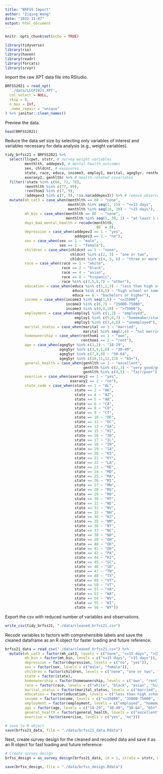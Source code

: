 ```yaml
---
title: "BRFSS Import"
author: "Ziqing Wang"
date: "2022-11-07"
output: html_document
---
```


```r
knitr::opts_chunk$set(echo = TRUE)

library(tidyverse)
library(rio)
library(haven)
library(readr)
library(forcats)
library(srvyr)
```

Import the raw XPT data file into RStudio. 
```r
BRFSS2021 = read_xpt(
  './data/LLCP2021.XPT',
  col_select = NULL,
  skip = 0,
  n_max = Inf,
  .name_repair = "unique"
) %>% janitor::clean_names()
```

Preview the data. 
```r
head(BRFSS2021)
```

Reduce the data set size by selecting only variables of interest and variables necessary for data analysis (e.g., weight variables). 
```r
tidy_brfss21 = BRFSS2021 %>%
  select(llcpwt, ststr, # survey weight variables
         menthlth, addepev3, # mental health outcomes
         sex, chldcnt, # exposures
         state, race, educa, income3, employ1, marital, ageg5yr, renthom1, # demographic covariates
         exerany2, genhlth) %>% # health-related covariates
  filter(!state %in% c(66, 72, 78), 
         !menthlth %in% c(77, 99), 
         !renthom1 %in% c(7, 9),
         !addepev3 %in% c(7, 9), !is.na(addepev3)) %>% # remove observations with missing outcome variables and remove observations from US territories
  mutate(mh_cat3 = case_when(menthlth == 88 ~ "none",
                             menthlth %in% seq(1, 15) ~ "<=15 days",
                             menthlth %in% seq(16, 30) ~ ">15 days"),
         mh_bin = case_when(menthlth == 88  ~ "none",
                            menthlth %in% seq(1, 30, 1) ~ "at least 1 day"),
         days_bad_mental_health = recode(menthlth, 
                                         `88` = 0),
         depression = case_when(addepev3 == 1 ~ "yes",
                                addepev3 == 2 ~ "no"),
         sex = case_when(sex == 1 ~ "male",
                         sex == 2 ~ "female"),
         children = case_when(chldcnt == 1 ~ "none",
                              chldcnt %in% c(2, 3) ~ "one or two",
                              chldcnt %in% c(4, 5, 6) ~ "three or more"),
         race = case_when(race == 1 ~ "white",
                          race == 2 ~ "black",
                          race == 4 ~ "asian",
                          race == 8 ~ "hispanic",
                          race %in% c(3,5,6,7) ~ "other"),
         education = case_when(educa %in% c(1,2,3) ~ "less than high school",
                               educa %in% c(4,5) ~ "high school or some college",
                               educa == 6 ~ "bachelors or higher"),
         income = case_when(income3 %in% seq(1,5) ~ "<=35000",
                            income3 %in% c(6,7) ~ "35000-75000",
                            income3 %in% c(8,9,10) ~ ">75000"),
         employment = case_when(employ1 %in% c(1,2) ~ "employed",
                                employ1 %in% c(5,6,7) ~ "homemaker/student/retired",
                                employ1 %in% c(3,4,8) ~ "unemployed"),
         marital_status = case_when(marital == 1 ~ "married",
                                    marital %in% seq(2,6) ~ "not married"),
         homeownership = case_when(renthom1 == 1 ~ "own",
                                   renthom1 == 2 ~ "rent"),
         age = case_when(ageg5yr %in% c(1,2) ~ "18-29",
                         ageg5yr %in% c(3,4,5,6) ~ "30-49",
                         ageg5yr %in% c(7,8,9) ~ "50-64",
                         ageg5yr %in% c(10,11,12,13) ~ "65+"),
         general_health = case_when(genhlth == 1 ~ "excellent",
                                    genhlth %in% c(2,3) ~ "very good/good",
                                    genhlth %in% c(4,5) ~ "fair/poor"),
         exercise = case_when(exerany2 == 1 ~ "yes",
                              exerany2 == 2 ~ "no"),
         state_code = case_when(state == 1 ~ "AL",
                                state == 2 ~ "AK",
                                state == 4 ~ "AZ",
                                state == 5 ~ "AR",
                                state == 6 ~ "CA",
                                state == 8 ~ "CO",
                                state == 9 ~ "CT",
                                state == 10 ~ "DE",
                                state == 11 ~ "DC",
                                state == 13 ~ "GA",
                                state == 15 ~ "HI",
                                state == 16 ~ "ID",
                                state == 17 ~ "IL",
                                state == 18 ~ "IN",
                                state == 19 ~ "IA",
                                state == 20 ~ "KS",
                                state == 21 ~ "KY",
                                state == 22 ~ "LA",
                                state == 23 ~ "ME",
                                state == 24 ~ "MD",
                                state == 25 ~ "MA",
                                state == 26 ~ "MI",
                                state == 27 ~ "MN",
                                state == 28 ~ "MS",
                                state == 29 ~ "MO",
                                state == 30 ~ "MT",
                                state == 31 ~ "NE",
                                state == 32 ~ "NV",
                                state == 33 ~ "NH",
                                state == 34 ~ "NJ",
                                state == 35 ~ "NM",
                                state == 36 ~ "NY",
                                state == 37 ~ "NC",
                                state == 38 ~ "ND",
                                state == 39 ~ "OH",
                                state == 40 ~ "OK",
                                state == 41 ~ "OR",
                                state == 42 ~ "PA",
                                state == 44 ~ "RI",
                                state == 45 ~ "SC",
                                state == 46 ~ "SD",
                                state == 47 ~ "TN",
                                state == 48 ~ "TX",
                                state == 49 ~ "UT",
                                state == 50 ~ "VT",
                                state == 51 ~ "VA",
                                state == 53 ~ "WA",
                                state == 54 ~ "WV",
                                state == 55 ~ "WI",
                                state == 56 ~ "WY")) 

```

Export the csv with reduced number of variables and observations.
```r
write_csv(tidy_brfss21, "./data/cleaned_brfss21.csv")
```

Recode variables to factors with comprehensible labels and save the cleaned dataframe as an R object for faster loading and future reference:
```r
brfss21_data = read_csv("./data/cleaned_brfss21.csv") %>%
  mutate(mh_cat3 = factor(mh_cat3, levels = c("none", "<=15 days", ">15 days")),
         mh_bin = factor(mh_bin, levels = c("<=15 days", ">15 days")),
         depression = factor(depression, levels = c("no", "yes")),
         sex = factor(sex, levels = c("male", "female")),
         children = factor(children, levels = c("none", "one or two", "three or more")),
         state = factor(state),
         homeownership = factor(homeownership, levels = c("own", "rent")), 
         race = factor(race, levels = c("white", "black", "asian", "hispanic", "other")),
         marital_status = factor(marital_status, levels = c("married", "not married")),
         education = factor(education, levels = c("less than high school", "high school or some college", "bachelors or higher")),
         income = factor(income, levels = c("<=35000", "35000-75000", ">75000")),
         employment = factor(employment, levels = c("employed", "homemaker/student/retired", "unemployed")),
         age = factor(age, levels = c("18-29", "30-49", "50-64", "65+")),
         general_health = factor(general_health, levels = c("excellent", "very good/good", "fair/poor")),
         exercise = factor(exercise, levels = c("yes", "no")))

# save to R object
save(brfss21_data, file = "./data/brfss21_data.Rdata")
```

Next, create survey design for the cleaned and recoded data and save it as an R object for fast loading and future reference:
```r
# Create survey design 
brfss_design = as_survey_design(brfss21_data, id = 1, strata = ststr, weight = llcpwt)

save(brfss_design, file = "./data/brfss_design.Rdata")
```




